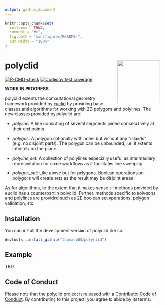 ```yaml
---
output: github_document
---
```


<!-- README.md is generated from README.Rmd. Please edit that file -->

```r
knitr::opts_chunk$set(
  collapse = TRUE,
  comment = "#>",
  fig.path = "man/figures/README-",
  out.width = "100%"
)
```

# polyclid <a href='https://polyclid.r-euclid.com'><img src="man/figures/logo.png" align="right" height="138.5"/></a>

<!-- badges: start -->

[![R-CMD-check](https://github.com/thomasp85/polyclid/actions/workflows/R-CMD-check.yaml/badge.svg)](https://github.com/thomasp85/polyclid/actions/workflows/R-CMD-check.yaml)
[![Codecov test coverage](https://codecov.io/gh/thomasp85/polyclid/branch/main/graph/badge.svg)](https://app.codecov.io/gh/thomasp85/polyclid?branch=main)

<!-- badges: end -->

**WORK IN PROGRESS**

polyclid extents the computational geometry framework provided by [euclid](https://r-euclid.com) by providing base classes and algorithms for working with 2D polygons and polylines. The new classes provided by polyclid are:

-   *polyline:* A line consisting of several segments joined consecutively at their end points

-   *polygon:* A polygon optionally with holes but without any "islands" (e.g. no disjoint parts). The polygon can be unbounded, i.e. it extents infinitely on the plane

-   *polyline_set:* A collection of polylines especially useful as intermediary representation for some workflows as it facilitates line sweeping

-   *polygon_set:* Like above but for polygons. Boolean operations on polygons will create sets as the result may be disjoint areas

As for algorithms, to the extent that it makes sense all methods provided by euclid has a counterpart in polyclid. Further, methods specific to polygons and polylines are provided such as 2D boolean set operations, polygon validation, etc.

## Installation

You can install the development version of polyclid like so:

``` r
devtools::install_github("thomasp85/polyclid")
```

## Example

TBD

## Code of Conduct

Please note that the polyclid project is released with a [Contributor Code of Conduct](https://contributor-covenant.org/version/2/0/CODE_OF_CONDUCT.html). By contributing to this project, you agree to abide by its terms.
